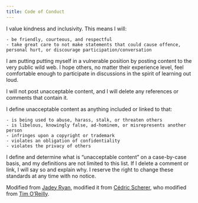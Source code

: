 ```yaml
---
title: Code of Conduct
---
```

         
I value kindness and inclusivity. This means I will:

```
- be friendly, courteous, and respectful
- take great care to not make statements that could cause offence, personal hurt, or discourage participation/conversation
```
I am putting putting myself in a vulnerable position by posting content to the very public wild web. I hope others, no matter their experience level, feel comfortable enough to participate in discussions in the spirit of learning out loud.

I will not post unacceptable content, and I will delete any references or comments that contain it.

I define unacceptable content as anything included or linked to that:

```         
- is being used to abuse, harass, stalk, or threaten others
- is libelous, knowingly false, ad-hominem, or misrepresents another person
- infringes upon a copyright or trademark
- violates an obligation of confidentiality
- violates the privacy of others
```

I define and determine what is “unacceptable content” on a case-by-case basis, and my definitions are not limited to this list. If I delete a comment or link, I will say so and explain why. I reserve the right to change these standards at any time with no notice.

Modified from [Jadey Ryan](https://jadeyryan.com/), modified it from [Cédric Scherer](https://www.cedricscherer.com/top/conduct/), who modified from [Tim O'Reilly](http://radar.oreilly.com/2007/04/draft-bloggers-code-of-conduct.html).
